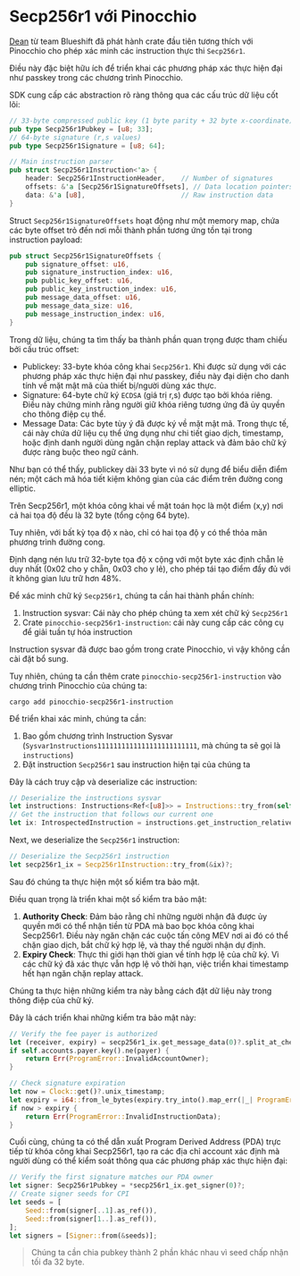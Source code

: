 
# Secp256r1 với Pinocchio

[Dean](https://x.com/deanmlittle) từ team Blueshift đã phát hành crate đầu tiên tương thích với Pinocchio cho phép xác minh các instruction thực thi `Secp256r1`.

Điều này đặc biệt hữu ích để triển khai các phương pháp xác thực hiện đại như passkey trong các chương trình Pinocchio.

<ArticleSection name="Giới thiệu" id="introduction" level="h2" />

SDK cung cấp các abstraction rõ ràng thông qua các cấu trúc dữ liệu cốt lõi:

```rust
// 33-byte compressed public key (1 byte parity + 32 byte x-coordinate)
pub type Secp256r1Pubkey = [u8; 33];
// 64-byte signature (r,s values)
pub type Secp256r1Signature = [u8; 64];

// Main instruction parser
pub struct Secp256r1Instruction<'a> {
    header: Secp256r1InstructionHeader,    // Number of signatures
    offsets: &'a [Secp256r1SignatureOffsets], // Data location pointers
    data: &'a [u8],                        // Raw instruction data
}
```

Struct `Secp256r1SignatureOffsets` hoạt động như một memory map, chứa các byte offset trỏ đến nơi mỗi thành phần tương ứng tồn tại trong instruction payload:

```rust
pub struct Secp256r1SignatureOffsets {
    pub signature_offset: u16,
    pub signature_instruction_index: u16,
    pub public_key_offset: u16,
    pub public_key_instruction_index: u16,
    pub message_data_offset: u16,
    pub message_data_size: u16,
    pub message_instruction_index: u16,
}
```

Trong dữ liệu, chúng ta tìm thấy ba thành phần quan trọng được tham chiếu bởi cấu trúc offset:
- Publickey: 33-byte khóa công khai `Secp256r1`. Khi được sử dụng với các phương pháp xác thực hiện đại như passkey, điều này đại diện cho danh tính về mặt mật mã của thiết bị/người dùng xác thực.
- Signature: 64-byte  chữ ký `ECDSA` (giá trị r,s) được tạo bởi khóa riêng. Điều này chứng minh rằng người giữ khóa riêng tương ứng đã ủy quyền cho thông điệp cụ thể.
- Message Data: Các byte tùy ý đã được ký về mặt mật mã. Trong thực tế, cái này chứa dữ liệu cụ thể ứng dụng như chi tiết giao dịch, timestamp, hoặc định danh người dùng ngăn chặn replay attack và đảm bảo chữ ký được ràng buộc theo ngữ cảnh.

Như bạn có thể thấy, publickey dài 33 byte vì nó sử dụng để biểu diễn điểm nén; một cách mã hóa tiết kiệm không gian của các điểm trên đường cong elliptic.

Trên Secp256r1, một khóa công khai về mặt toán học là một điểm (x,y) nơi cả hai tọa độ đều là 32 byte (tổng cộng 64 byte).

Tuy nhiên, với bất kỳ tọa độ x nào, chỉ có hai tọa độ y có thể thỏa mãn phương trình đường cong.

Định dạng nén lưu trữ 32-byte tọa độ x  cộng với một byte xác định chẵn lẻ duy nhất (0x02 cho y chẵn, 0x03 cho y lẻ), cho phép tái tạo điểm đầy đủ với ít không gian lưu trữ hơn 48%.

<ArticleSection name="Triển khai" id="implementation" level="h2" />

Để xác minh chữ ký `Secp256r1`, chúng ta cần hai thành phần chính:
1. Instruction sysvar: Cái này cho phép chúng ta xem xét chữ ký `Secp256r1`
2. Crate `pinocchio-secp256r1-instruction`: cái này cung cấp các công cụ để giải tuần tự hóa instruction

Instruction sysvar đã được bao gồm trong crate Pinocchio, vì vậy không cần cài đặt bổ sung.

Tuy nhiên, chúng ta cần thêm crate `pinocchio-secp256r1-instruction` vào chương trình Pinocchio của chúng ta:

```
cargo add pinocchio-secp256r1-instruction
```

Để triển khai xác minh, chúng ta cần:
1. Bao gồm chương trình Instruction Sysvar (`Sysvar1nstructions1111111111111111111111111`, mà chúng ta sẽ gọi là `instructions`)
2. Đặt instruction `Secp256r1` sau instruction hiện tại của chúng ta

Đây là cách truy cập và deserialize các instruction:

```rust
// Deserialize the instructions sysvar
let instructions: Instructions<Ref<[u8]>> = Instructions::try_from(self.accounts.instructions)?;
// Get the instruction that follows our current one
let ix: IntrospectedInstruction = instructions.get_instruction_relative(1)?;
```

Next, we deserialize the `Secp256r1` instruction:

```rust
// Deserialize the Secp256r1 instruction
let secp256r1_ix = Secp256r1Instruction::try_from(&ix)?;
```

Sau đó chúng ta thực hiện một số kiểm tra bảo mật.

Điều quan trọng là triển khai một số kiểm tra bảo mật:
1. **Authority Check**: Đảm bảo rằng chỉ những người nhận đã được ủy quyền mới có thể nhận tiền từ PDA mà bao bọc khóa công khai Secp256r1. Điều này ngăn chặn các cuộc tấn công MEV nơi ai đó có thể chặn giao dịch, bắt chữ ký hợp lệ, và thay thế người nhận dự định.
2. **Expiry Check**: Thực thi giới hạn thời gian về tính hợp lệ của chữ ký. Vì các chữ ký đã xác thực vẫn hợp lệ vô thời hạn, việc triển khai timestamp hết hạn ngăn chặn replay attack.

Chúng ta thực hiện những kiểm tra này bằng cách đặt dữ liệu này trong thông điệp của chữ ký.

Đây là cách triển khai những kiểm tra bảo mật này:

```rust
// Verify the fee payer is authorized
let (receiver, expiry) = secp256r1_ix.get_message_data(0)?.split_at_checked(32).ok_or(ProgramError::InvalidInstructionData)?;
if self.accounts.payer.key().ne(payer) {
    return Err(ProgramError::InvalidAccountOwner);
}

// Check signature expiration
let now = Clock::get()?.unix_timestamp;
let expiry = i64::from_le_bytes(expiry.try_into().map_err(|_| ProgramError::InvalidInstructionData)?);
if now > expiry {
    return Err(ProgramError::InvalidInstructionData);
}
```

Cuối cùng, chúng ta có thể dẫn xuất Program Derived Address (PDA) trực tiếp từ khóa công khai Secp256r1, tạo ra các địa chỉ account xác định mà người dùng có thể kiểm soát thông qua các phương pháp xác thực hiện đại:

```rust
// Verify the first signature matches our PDA owner
let signer: Secp256r1Pubkey = *secp256r1_ix.get_signer(0)?;
// Create signer seeds for CPI
let seeds = [
    Seed::from(signer[..1].as_ref()),
    Seed::from(signer[1..].as_ref()),
];
let signers = [Signer::from(&seeds)];
```

> Chúng ta cần chia pubkey thành 2 phần khác nhau vì seed chấp nhận tối đa 32 byte.

